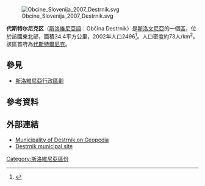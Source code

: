 [[File:Obcine_Slovenija_2007_Destrnik.svg|thumb]]

'''代斯特尔尼克区'''（[[斯洛維尼亞語|斯洛維尼亞語]]：Občina Destrnik）是[[斯洛文尼亞|斯洛文尼亞]]的一個[[斯洛維尼亞行政區劃|區]]，位於該國東北部，面積34.4平方公里，2002年人口2496<ref>{{Cite web |url=http://www.stat.si/popis2002/en/ |title=Statistical Office of the Republic of Slovenia, census of 2002 |accessdate=2017-02-11 |archive-date=2016-12-18 |archive-url=https://web.archive.org/web/20161218144633/http://www.stat.si/popis2002/en/ |dead-url=no }}</ref>。人口密度約73人/km<sup>2</sup>。該區首府為[[代斯特爾尼克|代斯特爾尼克]]。

==參見==
*[[斯洛維尼亞行政區劃|斯洛維尼亞行政區劃]]

==參考資料==
{{Reflist}}

==外部連結==
* [http://www.geopedia.si/Geopedia_en.html#T105_L408_F18_x567887_y148695_s13_b4 Municipality of Destrnik on Geopedia]{{Wayback|url=http://www.geopedia.si/Geopedia_en.html#T105_L408_F18_x567887_y148695_s13_b4 |date=20120620155109 }}
* [http://www.destrnik.si/ Destrnik municipal site]{{Wayback|url=http://www.destrnik.si/ |date=20201029215037 }}

{{Slovenia-geo-stub}}
[[Category:斯洛維尼亞區份|Category:斯洛維尼亞區份]]